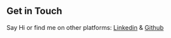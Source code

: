 ## Get in Touch

Say Hi or find me on other platforms: [Linkedin](https://www.linkedin.com/in/abhishek-jindal-aa3a40168/) & [Github](https://github.com/AbhishekJindal1997)
 